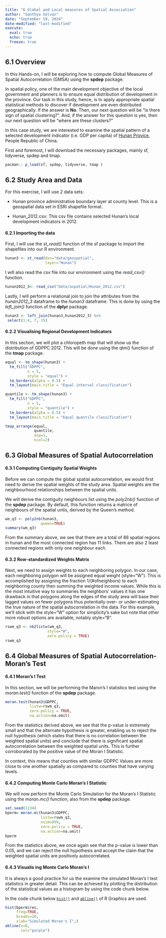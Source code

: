 ```yaml
---
title: "6 Global and Local measures of Spatial Association"
author: "Santhya Selvan"
date: "September 19, 2024"
date-modified: "last-modified"
execute: 
  eval: true
  echo: true
  freeze: true
---
```


## 6.1 Overview

In this Hands-on, I will be exploring how to compute Global Measures of Spatial Autocorrelation (GMSA) using the **spdep** package.

In spatial policy, one of the main development objective of the local government and planners is to ensure equal distribution of development in the province. Our task in this study, hence, is to apply appropriate spatial statistical methods to discover if development are even distributed geographically. If the answer is **No**. Then, our next question will be “is there sign of spatial clustering?”. And, if the answer for this question is yes, then our next question will be “where are these clusters?”

In this case study, we are interested to examine the spatial pattern of a selected development indicator (i.e. GDP per capita) of [Hunan Provice](https://en.wikipedia.org/wiki/Hunan), People Republic of China.

First and foremost, I will download the necessary packages, mainly sf, tidyverse, spdep and tmap.

```r
pacman:: p_load(sf, spdep, tidyverse, tmap )
```

## 6.2 Study Area and Data

For this exercise, I will use 2 data sets:

-   Hunan province administrative boundary layer at county level. This is a geospatial data set in ESRI shapefile format.

-   Hunan_2012.csv: This csv file contains selected Hunan’s local development indicators in 2012.

#### 6.2.1 Importing the data

First, I will use the *st_read()* function of the sf package to import the shapefiles into our R environment.

```r
hunan3 <- st_read(dsn="data/geospatial",
                  layer="Hunan")
```

I will also read the csv file into our environment using the *read_csv()* function.

```r
hunan2012_3<- read_csv("data/aspatial/Hunan_2012.csv")
```

Lastly, I will perform a relational join to join the attributes from the *hunan2012_3* dataframe to the *hunan3* dataframe. This is done by using the *left_join()* function of the **dplyr** package.

```r
hunan3 <- left_join(hunan3,hunan2012_3) %>% 
 select(1:4, 7, 15)
```

#### 6.2.2 Visualising Regional Development Indicators

In this section, we will plot a chloropeth map that will show us the distribution of GDPPC 2012. This will be done using the qtm() function of the **tmap** package.

```r
equal <- tm_shape(hunan3) +
  tm_fill("GDPPC",
          n = 5,
          style = "equal") +
  tm_borders(alpha = 0.5) +
  tm_layout(main.title = "Equal interval classification")

quantile <- tm_shape(hunan3) +
  tm_fill("GDPPC",
          n = 5,
          style = "quantile") +
  tm_borders(alpha = 0.5) +
  tm_layout(main.title = "Equal quantile classification")

tmap_arrange(equal, 
             quantile, 
             asp=1, 
             ncol=2)
```

## 6.3 Global Measures of Spatial Autocorrelation

#### 6.3.1 Computing Contiguity Spatial Weights

Before we can compute the global spatial autocorrelation, we would first need to derive the spatial weights of the study area. Spatial weights are the neighbourhood relationships between the spatial units.

We will derive the contiguity neighbours list using the *poly2nb()* function of the **spdep** package. By default, this function returns a matrice of neighbours of the spatial untis, derived by the Queen's method.

```r
wm_q3 <- poly2nb(hunan3, 
                queen=TRUE)
summary(wm_q3)
```

From the summary above, we see that there are a total of 88 spatial regions in hunan and the most connected region has 11 links. There are also 2 least connected regions with only one neighbour each.

#### 6.3.2 Row-standardized Weights Matrix

Next, we need to assign weights to each neighboring polygon. In our case, each neighboring polygon will be assigned equal weight (style=“W”). This is accomplished by assigning the fraction 1/(#ofneighbors) to each neighboring county then summing the weighted income values. While this is the most intuitive way to summaries the neighbors’ values it has one drawback in that polygons along the edges of the study area will base their lagged values on fewer polygons thus potentially over- or under-estimating the true nature of the spatial autocorrelation in the data. For this example, we’ll stick with the style=“W” option for simplicity’s sake but note that other more robust options are available, notably style=“B”.

```r
rswm_q3 <- nb2listw(wm_q3, 
                   style="W", 
                   zero.policy = TRUE)
rswm_q3
```

## 6.4 Global Measures of Spatial Autocorrelation- Moran's Test

#### 6.4.1 Moran's I Test

In this section, we will be performing the Maron's I statistics test using the *moran.test()* function of the **spdep** package.

```r
moran.test(hunan3$GDPPC, 
           listw=rswm_q3, 
           zero.policy = TRUE, 
           na.action=na.omit)
```

From the statistics derived above, we see that the p-value is extremely small and that the alternate hypothesis is greater, enabling us to reject the null hypothesis (which states that there is no correlation between the weighted spatial units) and conclude that there is significant spatial autocorrelation between the weighted spatial units. This is further corroborated by the positive value of the Moran I Statistic.

In context, this means that counties with similar GDPPC Values are more close to one another spatially as compared to counties that have varying levels.

#### 6.4.2 Computing Monte Carlo Moran's I Statistic

We will now perform the Monte Carlo Simulation for the Moran's I Statistic using the *moran.mc()* function, also from the **spdep** package.

```r
set.seed(1234)
bperm= moran.mc(hunan3$GDPPC, 
                listw=rswm_q3, 
                nsim=999, 
                zero.policy = TRUE, 
                na.action=na.omit)
bperm
```

From the statistics above, we once again see that the p-value is lower than 0.05, and we can reject the null hypothesis and accept the claim that the weighted spatial units are positively autocorrelated.

#### 6.4.3 Visualis ing Monte Carlo Moran's I

It is always a good practice for us the examine the simulated Moran’s I test statistics in greater detail. This can be achieved by plotting the distribution of the statistical values as a histogram by using the code chunk below.

In the code chunk below [`hist()`](https://www.rdocumentation.org/packages/graphics/versions/3.6.2/topics/hist) and [`abline()`](https://www.rdocumentation.org/packages/graphics/versions/3.6.2/topics/abline) of R Graphics are used.

```r
hist(bperm$res, 
     freq=TRUE, 
     breaks=20, 
     xlab="Simulated Moran's I",)
abline(v=0, 
       col="purple") 
```
